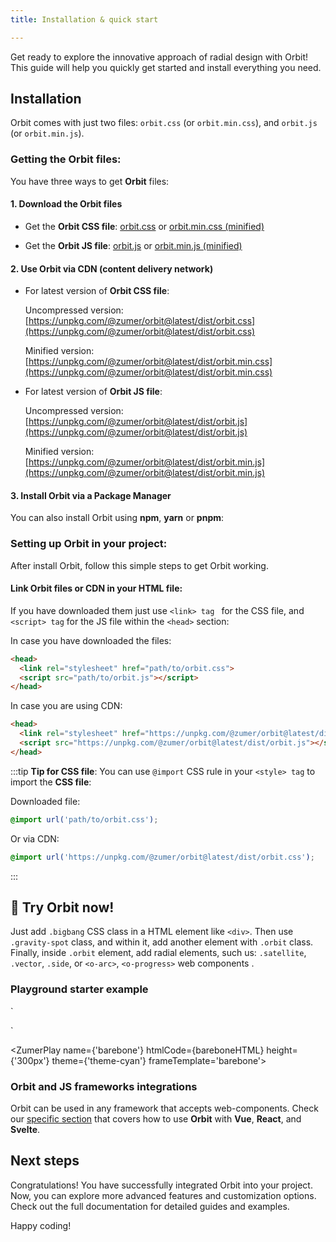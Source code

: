 ```yaml
---
title: Installation & quick start

---
```



Get ready to explore the innovative approach of radial design with Orbit! This guide will help you quickly get started and install everything you need.

## Installation

Orbit comes with just two files: `orbit.css` (or `orbit.min.css`), and `orbit.js` (or `orbit.min.js`).

### Getting the Orbit files:

You have three ways to get **Orbit** files: 

#### 1. Download the Orbit files

- Get the **Orbit CSS file**: [orbit.css](https://unpkg.com/@zumer/orbit@latest/dist/orbit.css) or [orbit.min.css (minified)](https://unpkg.com/@zumer/orbit@latest/dist/orbit.min.css) 

- Get the **Orbit JS file**: [orbit.js](https://unpkg.com/@zumer/orbit@latest/dist/orbit.js) or [orbit.min.js (minified)](https://unpkg.com/@zumer/orbit@latest/dist/orbit.min.js) 


#### 2. Use Orbit via CDN (content delivery network)

- For latest version of **Orbit CSS file**: 

  Uncompressed version: [https://unpkg.com/@zumer/orbit@latest/dist/orbit.css](https://unpkg.com/@zumer/orbit@latest/dist/orbit.css)

  Minified version: [https://unpkg.com/@zumer/orbit@latest/dist/orbit.min.css](https://unpkg.com/@zumer/orbit@latest/dist/orbit.min.css)

- For latest version of **Orbit JS file**: 

  Uncompressed version: [https://unpkg.com/@zumer/orbit@latest/dist/orbit.js](https://unpkg.com/@zumer/orbit@latest/dist/orbit.js)

  Minified version: [https://unpkg.com/@zumer/orbit@latest/dist/orbit.min.js](https://unpkg.com/@zumer/orbit@latest/dist/orbit.min.js)


#### 3. Install Orbit via a Package Manager

You can also install Orbit using **npm**, **yarn** or **pnpm**:

 <PackageManagers pkg="@zumer/orbit" />

### Setting up Orbit in your project:

After install Orbit, follow this simple steps to get Orbit working.

#### Link Orbit files or CDN in your HTML file:

If you have downloaded them just use `<link> tag ` for the CSS file, and `<script> tag` for the JS file within the `<head>` section:

In case you have downloaded the files:

```html
<head>
  <link rel="stylesheet" href="path/to/orbit.css">
  <script src="path/to/orbit.js"></script>
</head>
```

In case you are using CDN:

```html
<head>
  <link rel="stylesheet" href="https://unpkg.com/@zumer/orbit@latest/dist/orbit.css">
  <script src="https://unpkg.com/@zumer/orbit@latest/dist/orbit.js"></script>
</head>
```

:::tip 
**Tip for CSS file**: You can use `@import` CSS rule in your `<style> tag` to import the **CSS file**:

Downloaded file:
```css
@import url('path/to/orbit.css');
```
Or via CDN:
```css
@import url('https://unpkg.com/@zumer/orbit@latest/dist/orbit.css');
```
:::

## 🚀 Try Orbit now!

Just add `.bigbang` CSS class in a HTML element like `<div>`. Then use `.gravity-spot` class, and within it, add another element with `.orbit` class. Finally, inside `.orbit` element, add radial elements, such us: `.satellite`, `.vector`, `.side`, or `<o-arc>`, `<o-progress>` web components . 


### Playground starter example


`<!DOCTYPE html>
<html>
  <head>
    <meta charset="UTF-8" />
    <link rel="stylesheet" href="https://unpkg.com/@zumer/orbit@latest/dist/orbit.css" />
    <script src="https://unpkg.com/@zumer/orbit@latest/dist/orbit.js"></script>
    <title>Orbit quick start</title>
    <style>
    .satellite {
      background: var(--o-cyan-light);
      border: none;
    }
    </style>
  </head>
  <body>
    <div class="bigbang">
      <div class="gravity-spot">
        <div class="orbit">
          <div class="satellite grow-1x at-center"></div>
        </div>
        <div class="orbit-2 range-180 from-180">
          <o-arc shape="circle" class="shrink-50"></o-arc>
        </div>
        <div class="orbit-3 range-270 ">
          <o-arc shape="circle" class="shrink-50"></o-arc>
        </div>
      </div>
    </div>
  </body>
</html>`

<ZumerPlay name={'barebone'} htmlCode={bareboneHTML} height={'300px'} theme={'theme-cyan'} frameTemplate='barebone'> </ZumerPlay>

### Orbit and JS frameworks integrations

Orbit can be used in any framework that accepts web-components. Check our [specific section](/orbit-docs/integrations/react) that covers how to use **Orbit** with **Vue**, **React**, and **Svelte**. 

## Next steps

Congratulations! You have successfully integrated Orbit into your project. Now, you can explore more advanced features and customization options. Check out the full documentation for detailed guides and examples. 

Happy coding!

